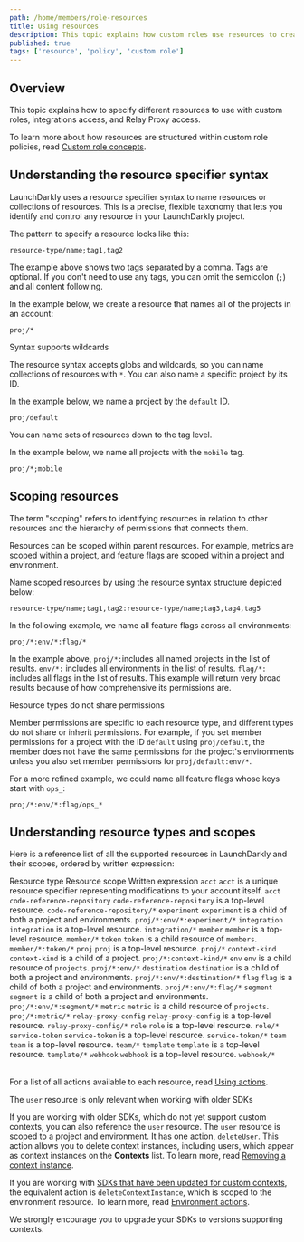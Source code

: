 ```yaml
---
path: /home/members/role-resources
title: Using resources
description: This topic explains how custom roles use resources to create policies in LaunchDarkly.
published: true
tags: ['resource', 'policy', 'custom role']
---
```


## Overview

This topic explains how to specify different resources to use with custom roles, integrations access, and Relay Proxy access.

To learn more about how resources are structured within custom role policies, read [Custom role concepts](/home/members/role-concepts).

## Understanding the resource specifier syntax

LaunchDarkly uses a resource specifier syntax to name resources or collections of resources. This is a precise, flexible taxonomy that lets you identify and control any resource in your LaunchDarkly project.

The pattern to specify a resource looks like this:

<CodeSample>
<CSTab label="Resource specifier syntax">

```text
resource-type/name;tag1,tag2
```

</CSTab>
</CodeSample>

The example above shows two tags separated by a comma. Tags are optional. If you don't need to use any tags, you can omit the semicolon (`;`) and all content following.

In the example below, we create a resource that names all of the projects in an account:


<CodeSample>
<CSTab label="Resource showing all projects">

```text
proj/*
```

</CSTab>
</CodeSample>

<Callout intent="info">
<CalloutTitle>Syntax supports wildcards</CalloutTitle>
<CalloutDescription>

The resource syntax accepts globs and wildcards, so you can name collections of resources with `*`. You can also name a specific project by its ID.

</CalloutDescription>
</Callout>

In the example below, we name a project by the `default` ID.

<CodeSample>
<CSTab label="Project ID is `default`">

```text
proj/default
```

</CSTab>
</CodeSample>

You can name sets of resources down to the tag level.

In the example below, we name all projects with the `mobile` tag.

<CodeSample>
<CSTab label="All projects tagged `mobile`">

```text
proj/*;mobile
```

</CSTab>
</CodeSample>

## Scoping resources

The term "scoping" refers to identifying resources in relation to other resources and the hierarchy of permissions that connects them.

Resources can be scoped within parent resources. For example, metrics are scoped within a project, and feature flags are scoped within a project and environment.

Name scoped resources by using the resource syntax structure depicted below:

<CodeSample>
<CSTab label="Scoped resources">

```text
resource-type/name;tag1,tag2:resource-type/name;tag3,tag4,tag5
```

</CSTab>
</CodeSample>

In the following example, we name all feature flags across all environments:

<CodeSample>
<CSTab label="All feature flags">

```text
proj/*:env/*:flag/*
```

</CSTab>
</CodeSample>

In the example above, `proj/*:`includes all named projects in the list of results. `env/*:` includes all environments in the list of results. `flag/*:` includes all flags in the list of results. This example will return very broad results because of how comprehensive its permissions are.

<Callout intent="info">
<CalloutTitle>Resource types do not share permissions</CalloutTitle>
<CalloutDescription>

Member permissions are specific to each resource type, and different types do not share or inherit permissions. For example, if you set member permissions for a project with the ID `default` using `proj/default`, the member does not have the same permissions for the project's environments unless you also set member permissions for `proj/default:env/*`.

</CalloutDescription>
</Callout>

For a more refined example, we could name all feature flags whose keys start with `ops_`:

<CodeSample>
<CSTab label="All feature flags with keys that begin with `ops_`">

```text
proj/*:env/*:flag/ops_*
```

</CSTab>
</CodeSample>

## Understanding resource types and scopes

Here is a reference list of all the supported resources in LaunchDarkly and their scopes, ordered by written expression:

<Table>
  <TableHeader>
    <TableHeadCell>Resource type</TableHeadCell>
    <TableHeadCell>Resource scope</TableHeadCell>
    <TableHeadCell>Written expression</TableHeadCell>
  </TableHeader>
  <TableBody>
  <TableRow>
    <TableCell>
      <code>acct</code>
    </TableCell>
    <TableCell>
      <code>acct</code> is a unique resource specifier representing modifications to your account itself.
    </TableCell>
    <TableCell>
      <code>acct</code>
    </TableCell>
  </TableRow>
  <TableRow>
    <TableCell>
      <code>code-reference-repository</code>
    </TableCell>
    <TableCell>
      <code>code-reference-repository</code> is a top-level resource.
    </TableCell>
    <TableCell>
      <code>code-reference-repository/*</code>
    </TableCell>
  </TableRow>
  <TableRow>
    <TableCell>
      <code>experiment</code>
    </TableCell>
    <TableCell>
      <code>experiment</code> is a child of both a project and environments.
    </TableCell>
    <TableCell>
      <code>proj/*:env/*:experiment/*</code>
    </TableCell>
  </TableRow>
  <TableRow>
    <TableCell>
      <code>integration</code>
    </TableCell>
    <TableCell>
      <code>integration</code> is a top-level resource.
    </TableCell>
    <TableCell>
      <code>integration/*</code>
    </TableCell>
  </TableRow>
  <TableRow>
    <TableCell>
      <code>member</code>
    </TableCell>
    <TableCell>
      <code>member</code> is a top-level resource.
    </TableCell>
    <TableCell>
      <code>member/*</code>
    </TableCell>
  </TableRow>
  <TableRow>
    <TableCell>
      <code>token</code>
    </TableCell>
    <TableCell>
      <code>token</code> is a child resource of <code>members</code>.
    </TableCell>
    <TableCell>
      <code>member/*:token/*</code>
    </TableCell>
  </TableRow>
  <TableRow>
    <TableCell>
      <code>proj</code>
    </TableCell>
    <TableCell>
      <code>proj</code> is a top-level resource.
    </TableCell>
    <TableCell>
      <code>proj/*</code>
    </TableCell>
  </TableRow>
  <TableRow>
    <TableCell>
      <code>context-kind</code>
    </TableCell>
    <TableCell>
      <code>context-kind</code> is a child of a project.
    </TableCell>
    <TableCell>
      <code>proj/*:context-kind/*</code>
    </TableCell>
  </TableRow>
  <TableRow>
    <TableCell>
      <code>env</code>
    </TableCell>
    <TableCell>
      <code>env</code> is a child resource of <code>projects</code>.
    </TableCell>
    <TableCell>
      <code>proj/*:env/*</code>
    </TableCell>
  </TableRow>
  <TableRow>
    <TableCell>
      <code>destination</code>
    </TableCell>
    <TableCell>
      <code>destination</code> is a child of both a project and environments.
    </TableCell>
    <TableCell>
      <code>proj/*:env/*:destination/*</code>
    </TableCell>
  </TableRow>
  <TableRow>
    <TableCell>
      <code>flag</code>
    </TableCell>
    <TableCell>
      <code>flag</code> is a child of both a project and environments.
    </TableCell>
    <TableCell>
      <code>proj/*:env/*:flag/*</code>
    </TableCell>
  </TableRow>
  <TableRow>
    <TableCell>
      <code>segment</code>
    </TableCell>
    <TableCell>
      <code>segment</code> is a child of both a project and environments.
    </TableCell>
    <TableCell>
      <code>proj/*:env/*:segment/*</code>
    </TableCell>
  </TableRow>
  <TableRow>
    <TableCell>
      <code>metric</code>
    </TableCell>
    <TableCell>
      <code>metric</code> is a child resource of <code>projects</code>.
    </TableCell>
    <TableCell>
      <code>proj/*:metric/*</code>
    </TableCell>
  </TableRow>
  <TableRow>
    <TableCell>
      <code>relay-proxy-config</code>
    </TableCell>
    <TableCell>
      <code>relay-proxy-config</code> is a top-level resource.
    </TableCell>
    <TableCell>
      <code>relay-proxy-config/*</code>
    </TableCell>
  </TableRow>
  <TableRow>
    <TableCell>
      <code>role</code>
    </TableCell>
    <TableCell>
      <code>role</code> is a top-level resource.
    </TableCell>
    <TableCell>
      <code>role/*</code>
    </TableCell>
  </TableRow>
  <TableRow>
    <TableCell>
      <code>service-token</code>
    </TableCell>
    <TableCell>
      <code>service-token</code> is a top-level resource.
    </TableCell>
    <TableCell>
      <code>service-token/*</code>
    </TableCell>
  </TableRow>
  <TableRow>
    <TableCell>
      <code>team</code>
    </TableCell>
    <TableCell>
      <code>team</code> is a top-level resource.
    </TableCell>
    <TableCell>
      <code>team/*</code>
    </TableCell>
  </TableRow>
   <TableRow>
    <TableCell>
      <code>template</code>
    </TableCell>
    <TableCell>
      <code>template</code> is a top-level resource.
    </TableCell>
    <TableCell>
      <code>template/*</code>
    </TableCell>
  </TableRow>
  <TableRow>
    <TableCell>
      <code>webhook</code>
    </TableCell>
    <TableCell>
      <code>webhook</code> is a top-level resource.
    </TableCell>
    <TableCell>
      <code>webhook/*</code>
    </TableCell>
  </TableRow>
  </TableBody>
</Table>

For a list of all actions available to each resource, read [Using actions](/home/members/role-actions).

<Callout intent="info">
<CalloutTitle>The <code>user</code> resource is only relevant when working with older SDKs</CalloutTitle>
<CalloutDescription>

If you are working with older SDKs, which do not yet support custom contexts, you can also reference the `user` resource. The `user` resource is scoped to a project and environment. It has one action, `deleteUser`. This action allows you to delete context instances, including users, which appear as context instances on the **Contexts** list. To learn more, read [Removing a context instance](/home/contexts/contexts-list#removing-a-context-instance).

If you are working with [SDKs that have been updated for custom contexts](/sdk), the equivalent action is `deleteContextInstance`, which is scoped to the environment resource. To learn more, read [Environment actions](/home/members/role-actions#environment-actions).

We strongly encourage you to upgrade your SDKs to versions supporting contexts.

</CalloutDescription>
</Callout>
